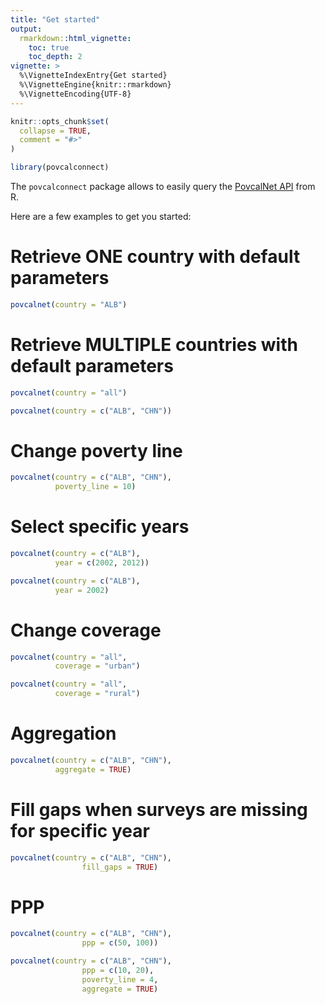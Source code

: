 ```yaml
---
title: "Get started"
output: 
  rmarkdown::html_vignette:
    toc: true
    toc_depth: 2
vignette: >
  %\VignetteIndexEntry{Get started}
  %\VignetteEngine{knitr::rmarkdown}
  %\VignetteEncoding{UTF-8}
---
```


```r
knitr::opts_chunk$set(
  collapse = TRUE,
  comment = "#>"
)
```

```r
library(povcalconnect)
```
The `povcalconnect` package allows to easily query the [PovcalNet API](http://iresearch.worldbank.org/PovcalNet/docs/PovcalNet%20API.pdf) from R.

Here are a few examples to get you started:

# Retrieve ONE country with default parameters

```r
povcalnet(country = "ALB")
```

# Retrieve MULTIPLE countries with default parameters
```r
povcalnet(country = "all")
```

```r
povcalnet(country = c("ALB", "CHN"))
```


# Change poverty line

```r
povcalnet(country = c("ALB", "CHN"),
          poverty_line = 10)
```

# Select specific years

```r
povcalnet(country = c("ALB"),
          year = c(2002, 2012))
```


```r
povcalnet(country = c("ALB"),
          year = 2002)
```


# Change coverage

```r
povcalnet(country = "all",
          coverage = "urban")
```

```r
povcalnet(country = "all",
          coverage = "rural")
```


# Aggregation

```r
povcalnet(country = c("ALB", "CHN"),
          aggregate = TRUE)
```


# Fill gaps when surveys are missing for specific year

```r
povcalnet(country = c("ALB", "CHN"),
                fill_gaps = TRUE)
```

# PPP
```r
povcalnet(country = c("ALB", "CHN"),
                ppp = c(50, 100))
```

```r
povcalnet(country = c("ALB", "CHN"),
                ppp = c(10, 20),
                poverty_line = 4,
                aggregate = TRUE)
```


